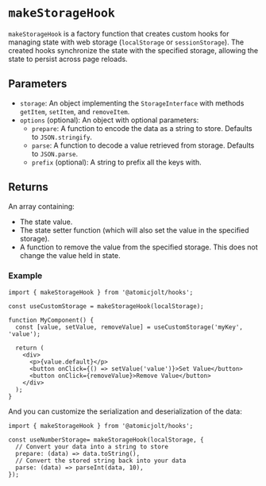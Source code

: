 # `makeStorageHook`

`makeStorageHook` is a factory function that creates custom hooks for managing state with web storage (`localStorage` or `sessionStorage`). The created hooks synchronize the state with the specified storage, allowing the state to persist across page reloads.

## Parameters

- `storage`: An object implementing the `StorageInterface` with methods `getItem`, `setItem`, and `removeItem`.
- `options` (optional): An object with optional parameters:
  - `prepare`: A function to encode the data as a string to store. Defaults to `JSON.stringify`.
  - `parse`: A function to decode a value retrieved from storage. Defaults to `JSON.parse`.
  - `prefix` (optional): A string to prefix all the keys with.

## Returns

An array containing:
- The state value.
- The state setter function (which will also set the value in the specified storage).
- A function to remove the value from the specified storage. This does not change the value held in state.

### Example

```tsx
import { makeStorageHook } from '@atomicjolt/hooks';

const useCustomStorage = makeStorageHook(localStorage);

function MyComponent() {
  const [value, setValue, removeValue] = useCustomStorage('myKey', 'value');

  return (
    <div>
      <p>{value.default}</p>
      <button onClick={() => setValue('value')}>Set Value</button>
      <button onClick={removeValue}>Remove Value</button>
    </div>
  );
}
```

And you can customize the serialization and deserialization of the data:

```tsx
import { makeStorageHook } from '@atomicjolt/hooks';

const useNumberStorage= makeStorageHook(localStorage, {
  // Convert your data into a string to store
  prepare: (data) => data.toString(),
  // Convert the stored string back into your data
  parse: (data) => parseInt(data, 10),
});
```
